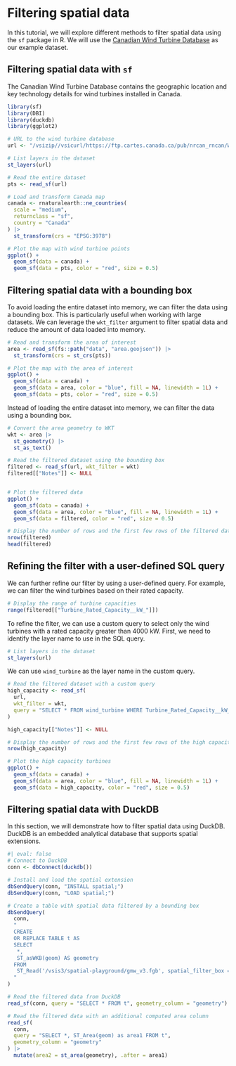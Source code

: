 # Filtering spatial data

In this tutorial, we will explore different methods to filter spatial data using the `sf` package in R. We will use the [Canadian Wind Turbine Database](https://open.canada.ca/data/en/dataset/79fdad93-9025-49ad-ba16-c26d718cc070) as our example dataset.

## Filtering spatial data with `sf`

The Canadian Wind Turbine Database contains the geographic location and key technology details for wind turbines installed in Canada.

```r
library(sf)
library(DBI)
library(duckdb)
library(ggplot2)

# URL to the wind turbine database
url <- "/vsizip//vsicurl/https://ftp.cartes.canada.ca/pub/nrcan_rncan/Wind-energy_Energie-eolienne/wind_turbines_database/wind_turbine_database_en.gdb.zip"

# List layers in the dataset
st_layers(url)

# Read the entire dataset
pts <- read_sf(url)

# Load and transform Canada map
canada <- rnaturalearth::ne_countries(
  scale = "medium",
  returnclass = "sf",
  country = "Canada"
) |>
  st_transform(crs = "EPSG:3978")

# Plot the map with wind turbine points
ggplot() +
  geom_sf(data = canada) +
  geom_sf(data = pts, color = "red", size = 0.5)
```

## Filtering spatial data with a bounding box

To avoid loading the entire dataset into memory, we can filter the data using a bounding box. This is particularly useful when working with large datasets. We can leverage the `wkt_filter` argument to filter spatial data and reduce the amount of data loaded into memory.

```r
# Read and transform the area of interest
area <- read_sf(fs::path("data", "area.geojson")) |>
  st_transform(crs = st_crs(pts))

# Plot the map with the area of interest
ggplot() +
  geom_sf(data = canada) +
  geom_sf(data = area, color = "blue", fill = NA, linewidth = 1L) +
  geom_sf(data = pts, color = "red", size = 0.5)
```

Instead of loading the entire dataset into memory, we can filter the data using a bounding box.

```r
# Convert the area geometry to WKT
wkt <- area |>
  st_geometry() |>
  st_as_text()

# Read the filtered dataset using the bounding box
filtered <- read_sf(url, wkt_filter = wkt)
filtered[["Notes"]] <- NULL


# Plot the filtered data
ggplot() +
  geom_sf(data = canada) +
  geom_sf(data = area, color = "blue", fill = NA, linewidth = 1L) +
  geom_sf(data = filtered, color = "red", size = 0.5)

# Display the number of rows and the first few rows of the filtered data
nrow(filtered)
head(filtered)
```

## Refining the filter with a user-defined SQL query

We can further refine our filter by using a user-defined query. For example, we can filter the wind turbines based on their rated capacity.

```r
# Display the range of turbine capacities
range(filtered[["Turbine_Rated_Capacity__kW_"]])
```

To refine the filter, we can use a custom query to select only the wind turbines with a rated capacity greater than 4000 kW. First, we need to identify the layer name to use in the SQL query.

```r
# List layers in the dataset
st_layers(url)
```

We can use `wind_turbine` as the layer name in the custom query.

```r

# Read the filtered dataset with a custom query
high_capacity <- read_sf(
  url,
  wkt_filter = wkt,
  query = "SELECT * FROM wind_turbine WHERE Turbine_Rated_Capacity__kW_ > 4000"
)

high_capacity[["Notes"]] <- NULL

# Display the number of rows and the first few rows of the high capacity data
nrow(high_capacity)

# Plot the high capacity turbines
ggplot() +
  geom_sf(data = canada) +
  geom_sf(data = area, color = "blue", fill = NA, linewidth = 1L) +
  geom_sf(data = high_capacity, color = "red", size = 0.5)
```

## Filtering spatial data with DuckDB

In this section, we will demonstrate how to filter spatial data using DuckDB. DuckDB is an embedded analytical database that supports spatial extensions.

```r
#| eval: false
# Connect to DuckDB
conn <- dbConnect(duckdb())

# Install and load the spatial extension
dbSendQuery(conn, "INSTALL spatial;")
dbSendQuery(conn, "LOAD spatial;")

# Create a table with spatial data filtered by a bounding box
dbSendQuery(
  conn,
  "
  CREATE
  OR REPLACE TABLE t AS
  SELECT
   *,
   ST_asWKB(geom) AS geometry
  FROM
   ST_Read('/vsis3/spatial-playground/gmw_v3.fgb', spatial_filter_box = {'min_x' : - 30, 'min_y' : 0, 'max_x' : - 50, 'max_y' : 45});
  "
)

# Read the filtered data from DuckDB
read_sf(conn, query = "SELECT * FROM t", geometry_column = "geometry")

# Read the filtered data with an additional computed area column
read_sf(
  conn,
  query = "SELECT *, ST_Area(geom) as area1 FROM t",
  geometry_column = "geometry"
) |>
  mutate(area2 = st_area(geometry), .after = area1)
```
